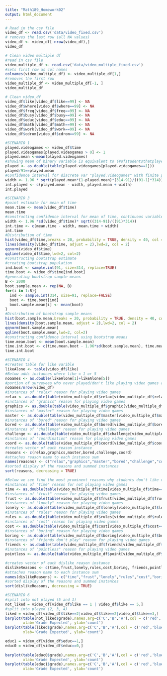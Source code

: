 ```yaml
---
title: "Math189_Homework02"
output: html_document
---
```

```r
# Read in the csv file 
video_df <- read.csv('data/video_fixed.csv')
# removes the last row (all NA values)
video_df <- video_df[-nrow(video_df),]
video_df
```
```r
# Clean video multiple df
#read in csv file
video_multiple_df <- read.csv('data/video_multiple_fixed.csv')
#sets first row as col names
colnames(video_multiple_df) <- video_multiple_df[1,]
#removes the first row
video_multiple_df <- video_multiple_df[-1, ] 
video_multiple_df
```


```r
# Clean video_df
video_df$like[video_df$like==99] <- NA
video_df$where[video_df$where==99] <- NA
video_df$freq[video_df$freq==99] <- NA
video_df$busy[video_df$busy==99] <- NA
video_df$educ[video_df$educ==99] <- NA
video_df$math[video_df$math==99] <- NA
video_df$work[video_df$work==99] <- NA
video_df$cdrom[video_df$cdrom==99] <- NA
```

```r
#SCENARIO 1
played.videogames <- video_df$time
played.videogames[played.videogames > 0] <- 1
played.mean <-mean(played.videogames)
#showing mean of binary variable is equivalent to (#ofstudentsthatplayed)/(#ofstudents) 
played <- as.double(table(played.videogames[played.videogames==1]))
played/91==played.mean
#Confidence interval for discrete var "played.videogames" with finite population correction
width <- 1.96 * sqrt(played.mean*(1-played.mean)*(314-91)/((91-1)*314))
int.played <- c(played.mean - width, played.mean + width)
int.played

```

```r
#SCENARIO 3
#point estimate for mean of time 
mean.time <- mean(video_df$time)
mean.time
#constructing confidence interval for mean of time, continuous variable 
width <- 1.96 *sd(video_df$time)* sqrt((314-91)/((91)*314))
int.time <- c(mean.time - width, mean.time + width)
int.time
#Distribution of time
hist(video_df$time,breaks = 20, probability = TRUE, density = 40, col = 7, border = 3)
lines(density(video_df$time, adjust = 2),lwd=2, col = 2)
qqnorm(video_df$time)
qqline(video_df$time,lwd=2, col=2)
#constructing bootstrap estimate
#creating bootstrap population
ind.boot <- sample.int(91, size=314, replace=TRUE)
time.boot <- video_df$time[ind.boot]
#generating bootstrap sample means
B <- 2000
boot.sample.mean <- rep(NA, B)
for(i in 1:B){
  ind <- sample.int(314, size=91, replace=FALSE)
  boot <- time.boot[ind]
  boot.sample.mean[i] <- mean(boot)
}
#Distribution of bootstrap sample means 
hist(boot.sample.mean,breaks = 20, probability = TRUE, density = 40, col = 7, border = 3)
lines(density(boot.sample.mean, adjust = 2),lwd=2, col = 2)
qqnorm(boot.sample.mean)
qqline(boot.sample.mean,lwd=2, col=2)
#constructing confidence interval using bootstrap means
time.mean.boot <- mean(boot.sample.mean)
time.int.boot <- c(time.mean.boot - 1.96*sd(boot.sample.mean), time.mean.boot + 1.96*sd(boot.sample.mean))
time.int.boot

```

```r
#SCENARIO 4
#creates table for like varible
likeAlone <- table(video_df$like)
#Below adds instances where like = 1 or 5
noGames <- as.double(likeAlone[1]+likeAlone[5])
#portion of surveyees who never played/don't like playing video games at all
noGames/nrow(video_df)
#instances of "relax" reason for playing video games
relax <- as.double(table(video_multiple_df$relax[video_multiple_df$relax==1]))
#instances of "grahics" reason for playing video games
graphics <- as.double(table(video_multiple_df$graphic[video_multiple_df$graphic==1]))
#instances of "master" reason for playing video games
master <- as.double(table(video_multiple_df$master[video_multiple_df$master==1]))
#instances of "bored" reason for playing video games
bored <- as.double(table(video_multiple_df$bored[video_multiple_df$bored==1]))
#instances of "challenge" reason for playing video games
challenge <- as.double(table(video_multiple_df$challenge[video_multiple_df$challenge==1]))
#instances of "coordination" reason for playing video games
coord <- as.double(table(video_multiple_df$coord[video_multiple_df$coord==1]))
#creates vector of each reason instance
reasons <- c(relax,graphics,master,bored,challenge,coord)
#attaches reason name to each instance sum
names(reasons) <- c("relax","graphics","master","bored","challenge","coord")
#sorted display of the reasons and summed instances
sort(reasons, decreasing = TRUE)

#Below we see find the most prominent reasons why students don't like vdgm.'s
#instances of "time" reason for not playing video games
time <- as.double(table(video_multiple_df$time[video_multiple_df$time==1]))
#instances of "frust" reason for playing video games
frust <- as.double(table(video_multiple_df$frust[video_multiple_df$frust==1]))
#instances of "lonely" reason for playing video games
lonely <- as.double(table(video_multiple_df$lonely[video_multiple_df$lonely==1]))
#instances of "rules" reason for playing video games
rules <- as.double(table(video_multiple_df$rules[video_multiple_df$rules==1]))
#instances of "cost" reason for playing video games
cost <- as.double(table(video_multiple_df$cost[video_multiple_df$cost==1]))
#instances of "boring" reason for playing video games
boring <- as.double(table(video_multiple_df$boring[video_multiple_df$boring==1]))
#instances of "friends don't play" reason for playing video games
friends <- as.double(table(video_multiple_df$friends[video_multiple_df$friends==1]))
#instances of "pointless" reason for playing video games
pointless <- as.double(table(video_multiple_df$point[video_multiple_df$point==1]))

#creates vector of each dislike reason instance
dislikeReasons <- c(time,frust,lonely,rules,cost,boring, friends,pointless)
#attaches reason name to each instance sum
names(dislikeReasons) <- c("time","frust","lonely","rules","cost","boring","friends","pointless")
#sorted display of the reasons and summed instances
sort(dislikeReasons, decreasing = TRUE)
```

```r
#SCENARIO 6
#split into not played (5 and 1)
not_liked = video_df[video_df$like == 1 | video_df$like == 5,]
#split into played (2, 3, 4)
liked = video_df[video_df$like==2|video_df$like==2|video_df$like==3,]
barplot(table(not_liked$grade),names.arg=c('C','B','A'),col = c('red','blue','green') ,main= 'Distribution of Grades - Not Liked', border=TRUE,
        xlab='Grade Expected', ylab='count')
barplot(table(liked$grade),names.arg=c('C','B','A'),col = c('red','blue','green') ,main= 'Distribution of Grades - Liked', border=TRUE,
        xlab='Grade Expected', ylab='count')

```

```r
educ1 = video_df[video_df$educ==1,]
educ0 = video_df[video_df$educ==0,]
   
barplot(table(educ0$grade),names.arg=c('C','B','A'),col = c('red','blue','green') ,main= 'Distribution of Grades - Not Educational', border=TRUE,
        xlab='Grade Expected', ylab='count')
barplot(table(educ1$grade),names.arg=c('C','B','A'),col = c('red','blue','green') ,main= 'Distribution of Grades - Educational', border=TRUE,
        xlab='Grade Expected', ylab='count')

```
